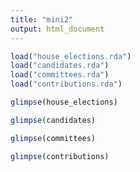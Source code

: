 ```yaml
---
title: "mini2"
output: html_document
---
```


```r
load("house_elections.rda")
load("candidates.rda")
load("committees.rda")
load("contributions.rda")
```

```r
glimpse(house_elections)
```
```r
glimpse(candidates)
```
```r
glimpse(committees)
```
```r
glimpse(contributions)
```
